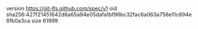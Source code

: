 version https://git-lfs.github.com/spec/v1
oid sha256:427f21451642d6a65a94e05dafa1bf96bc32fac6a063a756e11c694e6fb0a3ca
size 61999
